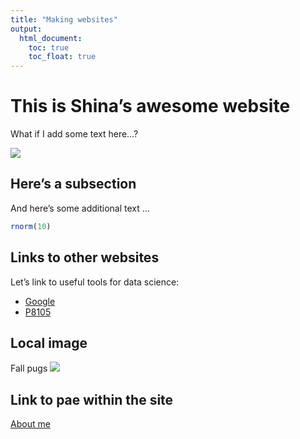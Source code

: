 ```yaml
---
title: "Making websites"
output: 
  html_document:
    toc: true
    toc_float: true
---
```


# This is Shina's awesome website

What if I add some text here...?

![](https://media.giphy.com/media/drXGoW1iudhKw/giphy.gif)

## Here's a subsection

And here's some additional text ...


```r
rnorm(10)
```

## Links to other websites

Let's link to useful tools for data science:

* [Google](http://www.google.com)
* [P8105](http://p8105.com)

## Local image

Fall pugs 
![](images/pugs.jpeg)

## Link to pae within the site

[About me](about.html)


